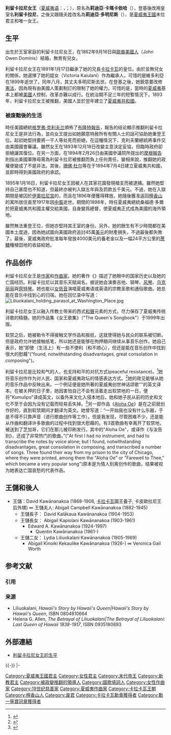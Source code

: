 {{Infobox royalty
| name               =利留卡拉尼<br />Liliuokalani
| title              = [[夏威夷王國|夏威夷]][[夏威夷君主列表|女王]]<br />''HM'' Queen of the Hawaiian Islands
| image              =Liliuokalani, c. 1891.jpg 
| caption            =利留卡拉尼女王
| succession = [[夏威夷君主列表|夏威夷女王]]
| reign              =1891年1月29日—1893年1月17日 
| full name          =Lydia Liliʻu Loloku Walania Wewehi Kamakaʻeha-a-Kapaʻakea<br />Lydia Kamakaʻeha Paki （法定的正式名字）
| birth_date         =1838年9月2日
| birth_place        =[[File:Flag_of_Hawaii.svg|20px]] [[夏威夷王国|夏威夷王国]][[檀香山|檀香山]]
| death_date         ={{death date and age|1917|11|11|1838|9|2}}
| death_place        ={{USA}}[[夏威夷领地|夏威夷领地]][[檀香山|檀香山]]
| burial_date        =1917年11月18日
| burial_place       ={{link-en|夏威夷皇家陵园|Royal Mausoleum of Hawaii}}
| predecessor        =[[卡拉卡瓦|卡拉卡瓦]]
| successor = 无 ([[夏威夷王國的覆滅|王国灭亡]])
| successor1          = David Kawānanakoa
| suc-type1 = 王儲
| spouse  = {{marriage|{{link-en|约翰·欧文·多明尼斯|John Owen Dominis}}|1862|1891}}
| issue = John ʻAimoku Dominis (约翰·欧文·多明尼斯私生子)
| house        ={{link-en|卡拉卡瓦家族|House of Kalākaua}}
| dynasty            = 
| father             =Caesar Kapaʻakea
| mother             =Analea Keohokālole
| children           =
| religion           =
}}
'''利留卡拉尼女王'''（[[夏威夷语|夏威夷语]]：{{lang|haw|Liliʻuokalani}}，{{lang-en|Queen Liliuokalani of Hawaii}}；{{bd|1838年|9月2日|1917年|11月11日|catIdx=Liliuokalani}}），原名為'''莉迪亞·卡瑪卡依哈'''（{{lang|haw|Lydia Liliʻu Loloku Walania Wewehi Kamakaʻeha}}），登基後改用皇室名'''利留卡拉尼'''，之後又跟隨夫姓改名為'''莉迪亞·多明尼斯'''（{{lang|en|Lydia Kaolupoloni Dominis}}），是[[夏威夷王國|夏威夷王國]]末位君主和唯一女王。

== 生平 ==

出生於王室家庭的利留卡拉尼女王，在1862年9月16日與[[歐裔美國人|歐裔美國人]]{{link-en|約翰·奧雲·多明尼斯|John Owen Dominis}}（John Owen Dominis）結婚，無育有兒女。

利留卡拉尼女王在1891年1月17日繼承了她的兄長[[卡拉卡瓦|卡拉卡瓦]]的皇位。由於並無兒女的關係，她選擇了她的姪女{{link-en|維多利亞·卡奧拉尼|Victoria Kaiulani}}（Victoria Kaiulani）作為繼承人，可惜的是維多利亞在1899年逝世了。同年八月，其丈夫多明尼斯去世。在登基之後，她銳意要改修[[憲法|憲法]]，因為現有由美國人策劃制訂的{{link-en|刺刀憲法|Bayonet Constitution}}限制了她的權力。可惜的是，當時的[[夏威夷|夏威夷]]基本上都被[[美國|美國]]人控制，改革亦難以成行。在統治期不足三年的短暫情況下，1893年，利留卡拉尼女王被推翻，美國人並於翌年建立了[[夏威夷共和國|夏威夷共和國]]。

=== 被废黜後的生活 ===
時任美國總統[[格罗弗·克利夫兰|格罗弗·克利夫兰]]頒佈了[[布朗特報告|布隆特報告]]，報告的结论顯示推翻利留卡拉尼女王是非法行為，並向女王提出如她願意特赦所有有關人士的話可協助她重登王位。起初她堅持要將一干人等处死而拒絕，在這種情況下，克利夫蘭總統將事件交由美國國會審議。雖然女王在1893年12月18日改變主意決定妥協，但臨時政府卻拒絕讓其復位。在另一方面，在1894年2月26日由美國參議院所提出的[[摩根報告|摩根報告]]則指出美國軍隊毋需為利留卡拉尼被推翻而負上任何責任，變相來說，推翻她的政權便變成了不是非法。其後，[[珊佛·杜尔|珊佛·杜尔]]等在于1894年7月4日建立夏威夷共和國，並即時得到美國政府的承認。

1895年1月16日，利留卡拉尼女王因被人在其家花園發現槍支而被逮捕。雖然她堅持自己甚麼也不知道，但最終亦被判入獄五年與及罰款五千美元。不過，她在入獄期間是被囚於[[伊奧拉尼宮|伊奧拉尼宮]]的，而且在1896年便獲得釋放。她隨後獲准返回[[檀香山|檀香山]]的寓所居住直至1917年因[[中風|中風]]逝世。期間的1898年，時任夏威夷總統桑福德·多爾於把夏威夷共和國主權交給美國，自身變爲總督，使夏威夷正式成為美國的海外領地。

雖然無法重登王位，但她亦堅持其王室的身份。另外，她的餘生有不少時間都在美國本土度過，因為她試圖向美國政府追討45萬[[美元|美元]]的財產損失，不過最後都失敗了。最後，夏威夷政府批准每年發放4000美元的養老金以及一幅24平方公里的[[蔗糖|蔗糖]]種植田地的收益給她。

== 作品创作 ==
{{main|:en:List of compositions and works of Queen Liliuokalani of Hawaii}}

利留卡拉尼女王是[[作家|作家]]和[[作曲家|作曲家]]，她的著作《{{link-en|夏威夷女王讲述夏威夷故事|Hawaii's Story by Hawaii's Queen}}》描述了她眼中的国家历史以及她的亡国经历。利留卡拉尼以其音乐天赋闻名。据说她会演奏吉他、钢琴、[[风琴|风琴]]、[[乌克丽丽|乌克丽丽]]與[[齊特琴|齊特琴]]。她也能以[[女低音|女低音]]演唱夏威夷语或英语的宗教圣歌和通俗歌曲。她总能在音乐中找到心的归宿。她在回忆录中写道：
[[File:Liliuokalani_holding_parasol_at_Washington_Place.jpg|thumb]]

{{cquote |作曲对于我来说就和呼吸一样自然；这是上天的礼物，我从未因遭受不幸而抛弃掉自己的这一天赋，这仍然是这些日子里最大的慰藉之源……很多时候有口难开，我会觉得这些时间漫长而孤独，但这些(孤寂而漫长的)时间一旦被音乐灵感的表达所占据和抚慰后，时间就一晃而过而且充满乐趣了。(To compose was as natural to me as to breathe; and this gift of nature, never having been suffered to fall into disuse, remains a source of the greatest consolation to this day.[…] Hours of which it is not yet in place to speak, which I might have found long and lonely, passed quickly and cheerfully by, occupied and soothed by the expression of my thoughts in music.)<ref name=slackeyrec>{{Citation | url = http://www.dancingcat.com/notes/08022-38018-2.php | title = Slack Key Recordings: To Honor a Queen — E Ho'ohiwahiwa I Ka Mo'i Wahine — The Music of Lili'uokalani | publisher = Dancing cat | access-date = 2014-01-10 | archive-url = https://web.archive.org/web/20080517174845/http://www.dancingcat.com/notes/08022-38018-2.php | archive-date = 2008-05-17 | dead-url = yes }}</ref>}}

利留卡拉尼女王以融入传教士带来的西式[[和聲|和聲]]元素的方式，尽力保存了夏威夷传统诗歌的精髓。她的作品集《女王歌集》（"The Queen's Songbook"）于1999年出版。

软禁之后，她被勒令不得接触文学作品和报纸，这就使得她与民众的联系被切断。但是政府允许她接触纸笔，所以她还是能够在拘押期间继续从事音乐创作。她自己表示，她“即使（生活上）有一些不便利（和不顺心），但还是能在音乐创作中找到很大的慰藉”("found, notwithstanding disadvantages, great consolation in composing")。{{Sfn | Liliuokalani| 1898| pp =289–90}}

利留卡拉尼是比较和气的人，也支持和平的对抗方式(peaceful resistance)。<ref>{{cite news| last= Ohira| first= Rod| title= King March Honors Lili'uokalani| url= http://the.honoluluadvertiser.com/article/2005/Jan/17/ln/ln09p.html| accessdate= October 11, 2011| newspaper= Honolulu Advertiser| date= January 17, 2005| archive-date= 2019-06-11| archive-url= https://web.archive.org/web/20190611222741/http://the.honoluluadvertiser.com/article/2005/Jan/17/ln/ln09p.html| dead-url= no}}</ref>她将音乐创作作为对人民、国家和夏威夷政坛的情感表达方式。<ref>{{cite web| last= Ducat| first= Vivian| title= Hawaii's Last Queen| url= http://www.pbs.org/wgbh/amex/hawaii/program.html| work= American Experience| publisher= PBS| accessdate= October 11, 2011| archive-date= 2017-03-01| archive-url= https://web.archive.org/web/20170301153435/http://www.pbs.org/wgbh/amex/hawaii/program.html| dead-url= no}}</ref>她的政见能够从她的音乐作品中反映出来。一个例证便是她所著的夏威夷创世神话颂歌"{{link-en|Kumulipo|Kumulipo}}"的英文译本。在被关押的日子里，她因害怕自己不会有活着走出软禁地的一日，便将"Kumulipo"译成英文，以备外来文化入侵本地后，她和她子民从前的历史和文化不至于会因为没有记载而轻易丢失掉。<ref>{{cite web| title= Her History| url= http://www.onipaa.org/liliuokalani/her-history/| work= The Queen Liliuokalani Trust| publisher= The Queen Liliuokalani Trust| accessdate= October 12, 2011| deadurl= yes| archiveurl= https://web.archive.org/web/20111005013031/http://www.onipaa.org/liliuokalani/her-history/| archivedate= 2011年10月5日}}</ref>另一部作品《[[夏威夷骊歌|Aloha Oe]]》是在之前就创作好的，直到软禁期间才翻译为英文。她曾写道：“一开始我也没有什么乐器，于是不得不只靠声音（进行歌曲创作等工作）。但是我发现，尽管困难不少，还是能从作曲和翻译许多歌曲的过程中找到很大慰藉的。有3首歌曲有幸离开了软禁地，被送到了芝加哥，它们在那儿被印刷发行。其中的"Aloha Oe"，或译作《与汝告别》，还成了非常热门的歌曲。”("At first I had no instrument, and had to transcribe the notes by voice alone; but I found, notwithstanding disadvantages, great consolation in composing, and transcribed a number of songs. Three found their way from my prison to the city of Chicago, where they were printed, among them the "Aloha Oe" or "Farewell to Thee," which became a very popular song"){{Sfn | Liliuokalani| 1898| pp = 289–90}}原本是为情人别离创作的歌曲，结果被视为她表达亡国哀愁的代表作品。

==王儲和後人==
*王儲：David Kawānanakoa (1868-1908, [[卡拉卡瓦|卡拉卡瓦]]國王養子, 卡皮歐拉尼王后外甥) ∞ 王儲夫人: Abigail Campbell Kawānanakoa (1882-1945)
**王儲長子： David Kalākaua Kawānanakoa (1904-1953)
**王儲長女：  Abigail Kapiolani Kawānanakoa (1903-1961)
*** Edward A. Kawānanakoa (1924-1997)
**** Quentin Kawānanakoa (1961-)
**王儲二女：  Lydia Liliuokalani Kawānanakoa (1905-1969)
*** Abigail Kinoiki Kekaulike Kawānanakoa (1926-) ∞ Veronica Gail Worth

== 参考文献 ==
=== 引用 ===
{{Reflist}}

=== 来源 ===
* Liliuokalani, ''Hawaii's Story by Hawaii's Queen|Hawaii's Story by Hawaii's Queen'', ISBN 0804810664
* Helena G. Allen, ''The Betrayal of Liliuokalani|The Betrayal of Liliuokalani: Last Queen of Hawaii 1838-1917'', ISBN 0935180893

== 外部連結 ==
{{Commons category|Liliuokalani}}
* {{en}}[http://www.uic.edu/depts/owa/history/liliuokalani.html 利留卡拉尼女王的生平] {{Wayback|url=http://www.uic.edu/depts/owa/history/liliuokalani.html |date=20150321154459 }}

{{-}}
{{s-start}}
{{s-hou|{{link-en|卡瓦纳纳科阿家族|House of Kawānanakoa}}|1838年|9月2日|1917年|11月11日}}
{{s-reg|}}
{{s-bef|before=[[卡拉卡瓦|卡拉卡瓦]]|rows=2}}
{{s-ttl|title=[[夏威夷君主列表|夏威夷女王]]|years=1891年1月20日—1893年1月17日}}
{{s-non|王国覆灭|reason=[[夏威夷王国的覆灭|君主制被推翻]]}}
|-
{{s-ttl|title=夏威夷国家元首|years=1891年1月20日—1893年1月17日}}
{{s-vac|next=[[桑福德·多尔|桑福德·多尔]]}}
{{s-pre}}
{{s-new|loss|reason=[[夏威夷共和国|共和国成立]]}}
{{s-tul|title=[[夏威夷君主列表|夏威夷女王]]|years=1893年1月17日—1917年11月11日}}
{{s-aft|rows=2|after={{link-en|大卫·卡拉卡瓦·卡瓦纳那科阿|David Kalākaua Kawānanakoa}}<br>}}
{{end}}

{{夏威夷君主}}

{{Authority control}}

{{DEFAULTSORT:Liliuokalani}}
[[Category:夏威夷王國君主|Category:夏威夷王國君主]]
[[Category:女性君主|Category:女性君主]]
[[Category:末代帝王|Category:末代帝王]]
[[Category:新教君主|Category:新教君主]]
[[Category:被政變推翻的領導人|Category:被政變推翻的領導人]]
[[Category:國歌填詞人|Category:國歌填詞人]]
[[Category:女性作曲家|Category:女性作曲家]]
[[Category:19世纪慈善家|Category:19世纪慈善家]]
[[Category:夏威夷作曲家|Category:夏威夷作曲家]]
[[Category:卡拉卡瓦王朝|Category:卡拉卡瓦王朝]]
[[Category:檀香山人|Category:檀香山人]]
[[Category:废君|Category:废君]]
[[Category:卡拉卡瓦勳章獲得者|Category:卡拉卡瓦勳章獲得者]]
[[Category:勳一等寶冠章獲得者|Category:勳一等寶冠章獲得者]]